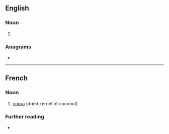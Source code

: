 ==English==

===Noun===
{{en-noun}}

# {{archaic form of|copra|lang=en}}

===Anagrams===
* {{anagrams|en|Chopra|car hop|car-hop|carhop}}

----

==French==
{{wikipedia|lang=fr}}

===Noun===
{{fr-noun|m}}

# [[copra]] (dried kernel of coconut)

===Further reading===
* {{R:TLFi}}